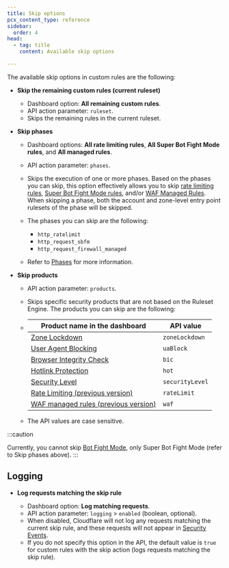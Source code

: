 ```yaml
---
title: Skip options
pcx_content_type: reference
sidebar:
  order: 4
head:
  - tag: title
    content: Available skip options

---
```


The available skip options in custom rules are the following:



* **Skip the remaining custom rules (current ruleset)**

  * Dashboard option: **All remaining custom rules**.
  * API action parameter: `ruleset`.
  * Skips the remaining rules in the current ruleset.

* **Skip phases**

  * Dashboard options: **All rate limiting rules**, **All Super Bot Fight Mode rules**, and **All managed rules**.

  * API action parameter: `phases`.

  * Skips the execution of one or more phases. Based on the phases you can skip, this option effectively allows you to skip [rate limiting rules](/waf/rate-limiting-rules/), [Super Bot Fight Mode rules](/bots/get-started/pro/), and/or [WAF Managed Rules](/waf/managed-rules/). When skipping a phase, both the account and zone-level entry point rulesets of the phase will be skipped.

  * The phases you can skip are the following:

    * `http_ratelimit`
    * `http_request_sbfm`
    * `http_request_firewall_managed`

  * Refer to [Phases](/ruleset-engine/about/phases/) for more information.

* **Skip products**

  * API action parameter: `products`.

  * Skips specific security products that are not based on the Ruleset Engine. The products you can skip are the following:

  * | Product name in the dashboard                                                        | API value       |
    | ------------------------------------------------------------------------------------ | --------------- |
    | [Zone Lockdown](/waf/tools/zone-lockdown/)                                           | `zoneLockdown`  |
    | [User Agent Blocking](/waf/tools/user-agent-blocking/)                               | `uaBlock`       |
    | [Browser Integrity Check](/waf/tools/browser-integrity-check/)                       | `bic`           |
    | [Hotlink Protection](/waf/tools/scrape-shield/hotlink-protection/)                   | `hot`           |
    | [Security Level](/waf/tools/security-level/)                                         | `securityLevel` |
    | [Rate Limiting (previous version)](/waf/reference/legacy/old-rate-limiting/)         | `rateLimit`     |
    | [WAF managed rules (previous version)](/waf/reference/legacy/old-waf-managed-rules/) | `waf`           |

  * The API values are case sensitive.

:::caution

Currently, you cannot skip [Bot Fight Mode](/bots/get-started/free/), only Super Bot Fight Mode (refer to Skip phases above). 
:::



## Logging



* **Log requests matching the skip rule**

  * Dashboard option: **Log matching requests**.
  * API action parameter: `logging` > `enabled` (boolean, optional).
  * When disabled, Cloudflare will not log any requests matching the current skip rule, and these requests will not appear in [Security Events](/waf/analytics/security-events/).
  * If you do not specify this option in the API, the default value is `true` for custom rules with the skip action (logs requests matching the skip rule).

